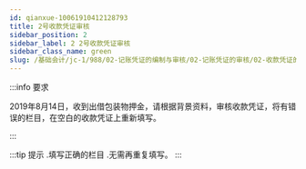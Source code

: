 ```yaml
---
id: qianxue-10061910412128793
title: 2号收款凭证审核
sidebar_position: 2
sidebar_label: 2 2号收款凭证审核
sidebar_class_name: green
slug: /基础会计/jc-1/988/02-记账凭证的编制与审核/02-记账凭证的审核/02-收款凭证的审核/qianxue-0910141100040009338/qianxue-10061910412128793/2号收款凭证审核
---
```


:::info 要求

2019年8月14日，收到出借包装物押金，请根据背景资料，审核收款凭证，将有错误的栏目，在空白的收款凭证上重新填写。

:::

:::tip 提示
  .填写正确的栏目
  .无需再重复填写。
:::
